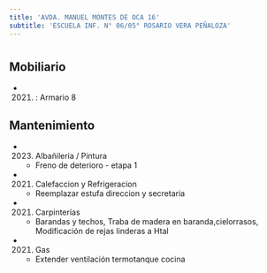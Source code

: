 ```yaml
---
title: 'AVDA. MANUEL MONTES DE OCA 16'
subtitle: 'ESCUELA INF. N° 06/05° ROSARIO VERA PEÑALOZA'
---
```


#


## Mobiliario

*  (2021) : Armario 8 





## Mantenimiento

*  (2023) Albañileria / Pintura 
    + Freno de deterioro - etapa 1

*  (2021) Calefaccion y Refrigeracion 
    + Reemplazar estufa direccion y secretaria

*  (2021) Carpinterías 
    + Barandas y techos, Traba de madera en baranda,cielorrasos, Modificación de rejas linderas a Htal

*  (2021) Gas 
    + Extender ventilación termotanque cocina



